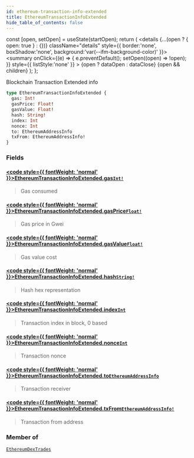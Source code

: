 ```yaml
---
id: ethereum-transaction-info-extended
title: EthereumTransactionInfoExtended
hide_table_of_contents: false
---
```







  const [open, setOpen] = useState(startOpen);
  return (
    <details {...(open ? { open: true } : {})} className="details" style={{ border:'none', boxShadow:'none', background:'var(--ifm-background-color)' }}>
      <summary
        onClick={(e) => {
          e.preventDefault();
          setOpen((open) => !open);
        }}
        style={{ listStyle:'none' }}
      >
      {open ? dataOpen : dataClose}
      </summary>
      {open && children}
    </details>
  );
};








Blockchain Transaction Extended info


```graphql
type EthereumTransactionInfoExtended {
  gas: Int!
  gasPrice: Float!
  gasValue: Float!
  hash: String!
  index: Int
  nonce: Int
  to: EthereumAddressInfo
  txFrom: EthereumAddressInfo!
}
```




### Fields

#### [<code style={{ fontWeight: 'normal' }}>EthereumTransactionInfoExtended.<b>gas</b></code>](#)<Bullet />[`Int!`](/docs/graphql-reference/scalars/int) <Badge class="badge badge--secondary" text="non-null"/> <Badge class="badge badge--secondary" text="scalar"/> 
> 
> 
> Gas consumed
> 

#### [<code style={{ fontWeight: 'normal' }}>EthereumTransactionInfoExtended.<b>gasPrice</b></code>](#)<Bullet />[`Float!`](/docs/graphql-reference/scalars/float) <Badge class="badge badge--secondary" text="non-null"/> <Badge class="badge badge--secondary" text="scalar"/> 
> 
> 
> Gas price in Gwei
> 

#### [<code style={{ fontWeight: 'normal' }}>EthereumTransactionInfoExtended.<b>gasValue</b></code>](#)<Bullet />[`Float!`](/docs/graphql-reference/scalars/float) <Badge class="badge badge--secondary" text="non-null"/> <Badge class="badge badge--secondary" text="scalar"/> 
> 
> 
> Gas value cost
> 

#### [<code style={{ fontWeight: 'normal' }}>EthereumTransactionInfoExtended.<b>hash</b></code>](#)<Bullet />[`String!`](/docs/graphql-reference/scalars/string) <Badge class="badge badge--secondary" text="non-null"/> <Badge class="badge badge--secondary" text="scalar"/> 
> 
> 
> Hash hex representation
> 

#### [<code style={{ fontWeight: 'normal' }}>EthereumTransactionInfoExtended.<b>index</b></code>](#)<Bullet />[`Int`](/docs/graphql-reference/scalars/int) <Badge class="badge badge--secondary" text="scalar"/> 
> 
> 
> Transaction index in block, 0 based
> 

#### [<code style={{ fontWeight: 'normal' }}>EthereumTransactionInfoExtended.<b>nonce</b></code>](#)<Bullet />[`Int`](/docs/graphql-reference/scalars/int) <Badge class="badge badge--secondary" text="scalar"/> 
> 
> 
> Transaction nonce
> 

#### [<code style={{ fontWeight: 'normal' }}>EthereumTransactionInfoExtended.<b>to</b></code>](#)<Bullet />[`EthereumAddressInfo`](/docs/graphql-reference/objects/ethereum-address-info) <Badge class="badge badge--secondary" text="object"/> 
> 
> 
> Transaction receiver
> 

#### [<code style={{ fontWeight: 'normal' }}>EthereumTransactionInfoExtended.<b>txFrom</b></code>](#)<Bullet />[`EthereumAddressInfo!`](/docs/graphql-reference/objects/ethereum-address-info) <Badge class="badge badge--secondary" text="non-null"/> <Badge class="badge badge--secondary" text="object"/> 
> 
> 
> Transaction from address
> 



### Member of

[`EthereumDexTrades`](/docs/graphql-reference/objects/ethereum-dex-trades)  <Badge class="secondary" text="object"/>

